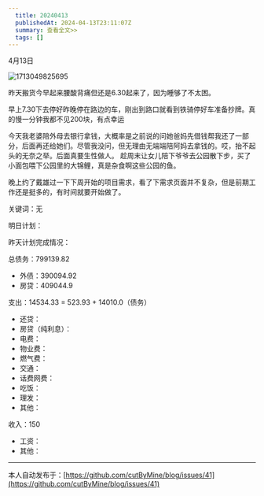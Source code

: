 ```yaml
---
  title: 20240413
  publishedAt: 2024-04-13T23:11:07Z
  summary: 查看全文>>
  tags: []
---
```


4月13日

![1713049825695](https://github.com/cutByMine/blog/assets/164211290/f015903f-f565-482c-b0a8-e148980fac26)


昨天搬货今早起来腰酸背痛但还是6.30起来了，因为睡够了不太困。

早上7.30下去停好昨晚停在路边的车，刚出到路口就看到铁骑停好车准备抄牌。真的慢一分钟我都不见200块，有点幸运

今天我老婆陪外母去银行拿钱，大概率是之前说的问她爸妈先借钱帮我还了一部分，后面再还给她们。尽管我没问，但无理由无端端陪阿妈去拿钱的。哎，抬不起头的无奈之举。后面真要生性做人。
趁周末让女儿陪下爷爷去公园散下步，买了小面包喂下公园里的大锦鲤，真是杂食啊这些公园的鱼。

晚上约了戴雄过一下下周开始的项目需求，看了下需求页面并不复杂，但是前期工作还是挺多的，有时间就要开始做了。

关键词：无

明日计划：

昨天计划完成情况：

总债务：799139.82
- 外债：390094.92
- 房贷：409044.9

支出：14534.33 = 523.93 + 14010.0（债务）
- 还贷：
- 房贷（纯利息）：
- 电费：
- 物业费：
- 燃气费：
- 交通：
- 话费网费：
- 吃饭：
- 理发：
- 其他：

收入：150
- 工资：
- 其他：


---
本人自动发布于：[https://github.com/cutByMine/blog/issues/41](https://github.com/cutByMine/blog/issues/41)
